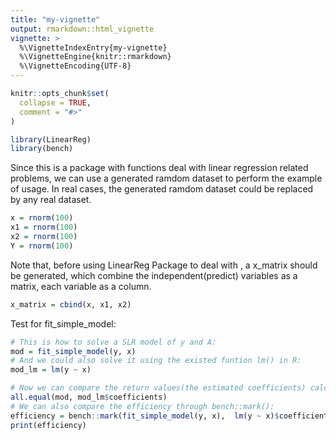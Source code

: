 ```yaml
---
title: "my-vignette"
output: rmarkdown::html_vignette
vignette: >
  %\VignetteIndexEntry{my-vignette}
  %\VignetteEngine{knitr::rmarkdown}
  %\VignetteEncoding{UTF-8}
---
```


```r
knitr::opts_chunk$set(
  collapse = TRUE,
  comment = "#>"
)
```

```r
library(LinearReg)
library(bench)
```

Since this is a package with functions deal with linear regression related problems, we can use a generated ramdom dataset to perform the example of usage. In real cases, the generated ramdom dataset could be replaced by any real dataset.
```r
x = rnorm(100)
x1 = rnorm(100)
x2 = rnorm(100)
Y = rnorm(100)
```

Note that, before using LinearReg Package to deal with , a x_matrix should be generated, which combine the independent(predict) variables as a matrix, each variable as a column.
```r
x_matrix = cbind(x, x1, x2)
```

Test for fit_simple_model:
```r
# This is how to solve a SLR model of y and A:
mod = fit_simple_model(y, x)
# And we could also solve it using the existed funtion lm() in R:
mod_lm = lm(y ~ x)

# Now we can compare the return values(the estimated coefficients) calculated through fit_simple_model() and the estimated coeffcients calculated through lm():
all.equal(mod, mod_lm$coefficients)
# We can also compare the efficiency through bench::mark():
efficiency = bench::mark(fit_simple_model(y, x),  lm(y ~ x)$coefficients,)
print(efficiency)
```





